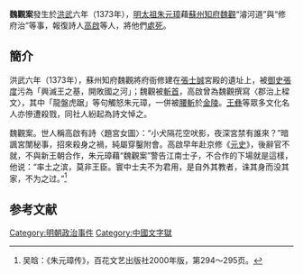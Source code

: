 {{Refimprove|time=2020-07-15T04:23:44+00:00}}
'''魏觀案'''發生於[[洪武|洪武]]六年（1373年），[[明太祖|明太祖]][[朱元璋|朱元璋]]藉[[蘇州|蘇州]][[知府|知府]][[魏觀|魏觀]]“濬河道”與“修府治”等事，報復詩人[[高啟|高啟]]等人，將他們[[處死|處死]]。

==簡介==
洪武六年（1373年），蘇州知府魏觀將府衙修建在[[張士誠|張士誠]]宮殿的遺址上，被[[御史|御史]][[張度|張度]]污為「興滅王之基，開敗國之河」；魏觀被[[斬首|斬首]]，高啟曾為魏觀撰寫〈郡治上樑文〉，其中「龍盤虎踞」等句觸怒朱元璋，一併被[[腰斬|腰斬]]於[[金陵|金陵]]。[[王彝|王彝]]等眾多文化名人亦慘遭殺戮，同社人紛起為詩文悼之。

魏觀案{{Fact|實際上是朱元璋為排斥異己、鞏固皇權而興起的大獄|time=2009-07-25T16:03:12+00:00}}。世人稱高啟有詩〈題宮女圖〉：“小犬隔花空吠影，夜深宮禁有誰來？”暗諷宮闈秘事，招來殺身之禍，純屬穿鑿附會。高啟早年赴京修《[[元史|元史]]》，後辭官不就，不與新王朝合作，朱元璋藉“魏觀案”警告江南士子，不合作的下場就是這樣，他说：“率土之滨，莫非王臣。寰中士夫不为君用，是自外其教者，诛其身而没其家，不为之过。”<ref>吴晗：《朱元璋传》，百花文艺出版社2000年版，第294～295页。</ref>

== 参考文献 ==
{{Reflist}}

[[Category:明朝政治事件|Category:明朝政治事件]]
[[Category:中國文字獄|Category:中國文字獄]]
